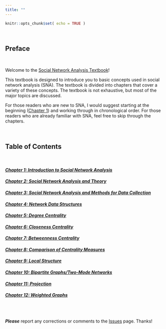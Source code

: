 ```yaml
---
title: ""
---
```


```r

knitr::opts_chunk$set( echo = TRUE )

```

<br>

## Preface

<br>

Welcome to the [Social Network Analysis Textbook](https://jacobtnyoung.github.io/sna-textbook/)!  

This textbook is designed to introduce you to basic concepts used in social network analysis (SNA). The textbook is divided into chapters that cover a variety of these concepts. The textbook is not exhaustive, but most of the major topics are discussed.

For those readers who are new to SNA, I would suggest starting at the beginning ([Chapter 1]()) and working through in chronological order. For those readers who are already familiar with SNA, feel free to skip through the chapters.

<br>

## Table of Contents

<br>

#### [*Chapter 1: Introduction to Social Network Analysis*](docs/ch-01-intro-to-sna.html)

#### [*Chapter 2: Social Network Analysis and Theory*]()

#### [*Chapter 3: Social Network Analysis and Methods for Data Collection*]()

#### [*Chapter 4: Network Data Structures*]()

#### [*Chapter 5: Degree Centrality*]()

#### [*Chapter 6: Closeness Centrality*]()

#### [*Chapter 7: Betweenness Centrality*]()

#### [*Chapter 8: Comparison of Centrality Measures*]()

#### [*Chapter 9: Local Structure*]()

#### [*Chapter 10: Bipartite Graphs/Two-Mode Networks*]()

#### [*Chapter 11: Projection*]()

#### [*Chapter 12: Weighted Graphs*]()

<br><br>

***Please*** report any corrections or comments to the [Issues](https://github.com/jacobtnyoung/sna-textbook/issues) page. Thanks!

<br><br>
